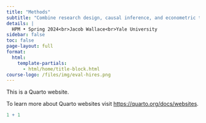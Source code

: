 ```yaml
---
title: "Methods"
subtitle: "Combine research design, causal inference, and econometric tools to measure the effects of social programs"
details: |
  HPM • Spring 2024<br>Jacob Wallace<br>Yale University
sidebar: false
toc: false
page-layout: full
format:
  html:
    template-partials:
      - html/home/title-block.html
course-logo: /files/img/eval-hires.png
---
```


This is a Quarto website.

To learn more about Quarto websites visit <https://quarto.org/docs/websites>.

```r
1 + 1
```


